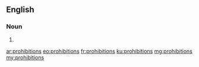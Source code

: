 ==English==

===Noun===
{{head|en|noun plural form}}

# {{plural of|prohibition|lang=en}}

[[ar:prohibitions]]
[[eo:prohibitions]]
[[fr:prohibitions]]
[[ku:prohibitions]]
[[mg:prohibitions]]
[[my:prohibitions]]